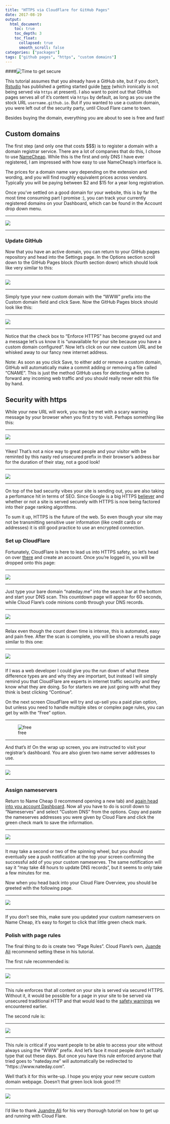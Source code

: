 ```yaml
---
title: "HTTPS via CloudFlare for GitHub Pages"
date: 2017-08-19
output:
  html_document:
    toc: true
    toc_depth: 3
    toc_float:
      collapsed: true
      smooth_scroll: false
categories: ["packages"]
tags: ["github pages", "https", "custom domains"]
---
```


####![Time to get secure](www/cloudflare/gloves.gif)

This tutorial assumes that you already have a GitHub site, but if you don't, [Rstudio](https://www.rstudio.com/) has published a getting started guide [here](http://rmarkdown.rstudio.com/rmarkdown_websites.html) (which ironically is not being served via `https` at present). I also want to point out that GitHub pages serves all of it's content via `https` by default, as long as you use the stock URL `username.github.io`. But if you wanted to use a custom domain, you were left out of the security party, until Cloud Flare came to town.

Besides buying the domain, everything you are about to see is free and fast!

## Custom domains {#anchor}

The first step (and only one that costs \$\$\$) is to register a domain with a domain registrar service. There are a lot of companies that do this, I chose to use [NameCheap](www/cloudflare.namecheap.com/Domain_Name). While this is the first and only DNS I have ever registered, I am impressed with how easy to use NameCheap's interface is.

The prices for a domain name vary depending on the extension and wording, and you will find roughly equivalent prices across vendors. Typically you will be paying between \$2 and \$15 for a year long registration. 

Once you've settled on a good domain for your website, this is by far the most time consuming part I promise :), you can track your currently registered domains on your Dashboard, which can be found in the Account drop down menu. 

***

![](www/namecheap_dashboard.png) 

***

### Update GitHub

Now that you have an active domain, you can return to your GitHub pages repository and head into the Settings page. In the Options section scroll down to the GitHub Pages block (fourth section down) which should look like very similar to this:

***

![](www/cloudflare/github_initial.png)

***

Simply type your new custom domain with the "WWW" prefix into the Custom domain field and click Save. Now the GitHub Pages block should look like this:

***

![](www/cloudflare/github_post.png)

***

Notice that the check box to "Enforce HTTPS" has become grayed out and a message let's us know it is "unavailable for your site because you have a custom domain configured". Now let's click on our new custom URL and be whisked away to our fancy new internet address.

Note: As soon as you click Save, to either add or remove a custom domain, GitHub will automatically make a commit adding or removing a file called "CNAME". This is just the method GitHub uses for detecting where to forward any incoming web traffic and you should really never edit this file by hand.

## Security with https {#a2}

While your new URL will work, you may be met with a scary warning message by your browser when you first try to visit. Perhaps something like this:

***

![](www/cloudflare/chrom_warning.png)

***

Yikes! That's not a nice way to great people and your visitor with be reminted by this nasty red unsecured prefix in their browser's address bar for the duration of their stay, not a good look!

***

![](www/cloudflare/https_red.png)

***

On top of the bad security vibes your site is sending out, you are also taking a perfomance hit in terms of SEO. Since Google is a big HTTPS [believer](https://developers.google.com/web/fundamentals/security/encrypt-in-transit/why-https) and whether or not a site is served securely with HTTPS is now being factored into their page ranking algorithms.

To sum it up, HTTPS is the future of the web. So even though your site may not be transmitting sensitive user information (like credit cards or addresses) it is still good practice to use an encrypted connection.

### Set up CloudFlare

Fortunately, CloudFlare is here to lead us into HTTPS safety, so let's head on over [there](cloudflare.com) and create an account. Once you're logged in, you will be dropped onto this page:

***

![](www/cloudflare/cloudflare_init.png)

***

Just type your bare domain "nateday.me" into the search bar at the bottom and start your DNS scan. This countdown page will appear for 60 seconds, while Cloud Flare's code minions comb through your DNS records.

***

![](www/cloudflare/cloudflare_auto.png)

***

Relax even though the count down time is intense, this is automated, easy and pain free. After the scan is complete, you will be shown a results page similar to this one:

***

![](www/cloudflare/cloudflare_result.png)

***

If I was a web developer I could give you the run down of what these difference types are and why they are important, but instead I will simply remind you that CloudFlare are experts in internet traffic security and they know what they are doing. So for starters we are just going with what they think is best clicking "Continue".

On the next screen CloudFlare will try and up-sell you a paid plan option, but unless you need to handle multiple sites or complex page rules, you can get by with the "Free" option.

***

![free](www/cloudflare/cloudflare_free.png)

***

And that's it! On the wrap up screen, you are instructed to visit your registrar's dashboard. You are also given two name server addresses to use.

***

![](www/cloudflare/cloudflare_finish.png)

***

### Assign nameservers
Return to Name Cheap (I recommend opening a new tab) and [again head into you account Dashboard](#anchor). Now all you have to do is scroll down to "Nameserves" and select "Custom DNS" from the options. Copy and paste the nameserves addresses you were given by Cloud Flare and click the green check mark to save the information.

***

![](www/cloudflare/namecheap_customdns.png)

***

It may take a second or two of the spinning wheel, but you should eventually see a push notification at the top your screen confirming the successful add of you your custom nameserves. The same notification will say it "may take 48 hours to update DNS records", but it seems to only take a few minutes for me.

Now when you head back into your Cloud Flare Overview, you should be greeted with the following page.

***

![](www/cloudflare/cloudflare_success.png)

***

If you don't see this, make sure you updated your custom nameservers on Name Cheap, it's easy to forget to click that little green check mark.

### Polish with page rules
The final thing to do is create two "Page Rules". Cloud Flare's own, [Juande Ali](https://blog.cloudflare.com/secure-and-fast-github-pages-with-cloudflare/) recommend setting these in his tutorial.

The first rule recommended is:

***

![](www/cloudflare/cloudflare_rule1.png)

***

This rule enforces that all content on your site is served via secured HTTPS. Without it, it would be possible for a page in your site to be served via unsecured traditional HTTP and that would lead to the [safety warnings](#a2) we encountered earlier.

The second rule is:

***

![](www/cloudflare/cloudflare_rule2.png)

***

This rule is critical if you want people to be able to access your site without always using the "WWW" prefix. And let's face it most people don't actually type that out these days. But once you have this rule enforced anyone that tried goes to "nateday.me" will automatically be redirected to "https:://www.nateday.com".

Well that's it for this write-up. I hope you enjoy your new secure custom domain webpage. Doesn't that green lock look good !?!

***

![](www/cloudflare/green_lock.png)

***

I'd like to thank [Juandre Ali](https://www.linkedin.com/in/junade/?ppe=1) for his very thorough tutorial on how to get up and running with Cloud Flare.

